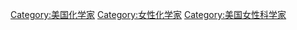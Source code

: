 [[Category:美国化学家|Category:美国化学家]]
[[Category:女性化学家|Category:女性化学家]]
[[Category:美国女性科学家|Category:美国女性科学家]]